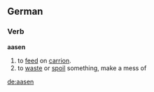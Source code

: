 ==German==
===Verb===
'''aasen'''
# to [[feed]] on [[carrion]].
# to [[waste]] or [[spoil]] something, make a mess of

[[de:aasen]]